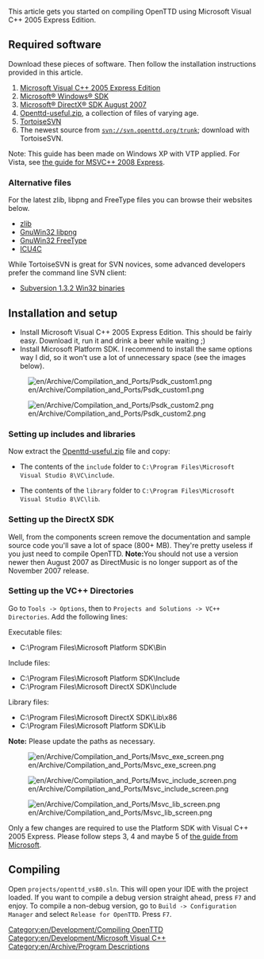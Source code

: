 This article gets you started on compiling OpenTTD using Microsoft Visual C++ 2005 Express Edition.

==Required software==
Download these pieces of software.  Then follow the installation instructions provided in this article.
#[http://msdn.microsoft.com/vstudio/express/visualc/download/ Microsoft Visual C++ 2005 Express Edition]
#[http://www.microsoft.com/downloads/details.aspx?FamilyId=0BAF2B35-C656-4969-ACE8-E4C0C0716ADB Microsoft® Windows® SDK]
#[http://www.microsoft.com/downloads/details.aspx?FamilyID=529f03be-1339-48c4-bd5a-8506e5acf571 Microsoft® DirectX® SDK August 2007]
#[http://binaries.openttd.org/extra/openttd-useful/ Openttd-useful.zip], a collection of files of varying age. 
#[http://tortoisesvn.net/downloads TortoiseSVN]
#The newest source from <code>svn://svn.openttd.org/trunk</code>; download with TortoiseSVN.

Note: This guide has been made on Windows XP with VTP applied. For Vista, see [[en/Archive/Compilation and Ports/Compiling on Windows using Microsoft Visual C++ 2008∕2010| the guide for MSVC++ 2008 Express]].

===Alternative files===
For the latest zlib, libpng and FreeType files you can browse their websites below.
* [http://www.zlib.net/ zlib]
* [http://sourceforge.net/project/showfiles.php?group_id=23617&package_id=16183 GnuWin32 libpng]
* [http://gnuwin32.sourceforge.net/downlinks/freetype.php GnuWin32 FreeType]
* [http://icu-project.org/download/ ICU4C]


While TortoiseSVN is great for SVN novices, some advanced developers prefer the command line SVN client:
*[http://subversion.tigris.org/servlets/ProjectDocumentList?folderID=91  Subversion 1.3.2 Win32 binaries]

==Installation and setup==

* Install Microsoft Visual C++ 2005 Express Edition. This should be fairly easy. Download it, run it and drink a beer while waiting ;)
* Install Microsoft Platform SDK. I recommend to install the same options way I did, so it won't use a lot of unnecessary space (see the images below).

[[File:en/Archive/Compilation and Ports/Psdk custom1.png]]

[[File:en/Archive/Compilation and Ports/Psdk custom2.png]]

===Setting up includes and libraries===

Now extract the [http://binaries.openttd.org/extra/openttd-useful/ Openttd-useful.zip] file and copy:

* The contents of the <code>include</code> folder to <code>C:\Program Files\Microsoft Visual Studio 8\VC\include</code>.

* The contents of the <code>library</code> folder to <code>C:\Program Files\Microsoft Visual Studio 8\VC\lib</code>.

===Setting up the DirectX SDK===

Well, from the components screen remove the documentation and sample source code you'll save a lot of space (800+ MB). They're pretty useless if you just need to compile OpenTTD. 
'''Note:'''You should not use a version newer then August 2007 as DirectMusic is no longer support as of the November 2007 release.

===Setting up the VC++ Directories===

Go to <code>Tools -> Options</code>, then to <code>Projects and Solutions -> VC++ Directories</code>. Add the following lines:

Executable files:
* C:\Program Files\Microsoft Platform SDK\Bin

Include files:
* C:\Program Files\Microsoft Platform SDK\Include
* C:\Program Files\Microsoft DirectX SDK\Include

Library files:
* C:\Program Files\Microsoft DirectX SDK\Lib\x86
* C:\Program Files\Microsoft Platform SDK\Lib

'''Note:''' Please update the paths as necessary.


[[File:en/Archive/Compilation and Ports/Msvc exe screen.png]]

[[File:en/Archive/Compilation and Ports/Msvc include screen.png]]

[[File:en/Archive/Compilation and Ports/Msvc lib screen.png]]


Only a few changes are required to use the Platform SDK with Visual C++ 2005 Express. Please follow steps 3, 4 and maybe 5 of [http://web.archive.org/web/20070103142356/http://msdn.microsoft.com/vstudio/express/visualc/usingpsdk/ the guide from Microsoft].

==Compiling==

Open <code>projects/openttd_vs80.sln</code>. This will open your IDE with the project loaded. If you want to compile a debug version straight ahead, press <code>F7</code> and enjoy. To compile a non-debug version, go to <code>Build -> Configuration Manager</code> and select <code>Release for OpenTTD</code>. Press <code>F7</code>.

[[Category:en/Development/Compiling OpenTTD]]
[[Category:en/Development/Microsoft Visual C++]]
[[Category:en/Archive/Program Descriptions]]